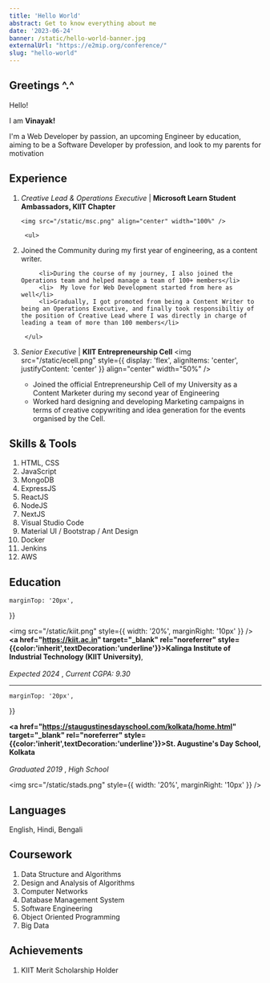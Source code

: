 ```yaml
---
title: 'Hello World'
abstract: Get to know everything about me
date: '2023-06-24'
banner: /static/hello-world-banner.jpg
externalUrl: "https://e2mip.org/conference/"
slug: "hello-world"
---
```


## Greetings ^.^

Hello!

I am **Vinayak!**

I'm a Web Developer by passion, an upcoming Engineer by education, aiming to be a Software Developer by profession, and look to my parents for motivation

## Experience

1.  _Creative Lead & Operations Executive_ | **Microsoft Learn Student Ambassadors, KIIT Chapter**

        <img src="/static/msc.png" align="center" width="100%" />

         <ul>

    <li>
      Joined the Community during my first year of engineering, as a content writer.
    </li>

             <li>During the course of my journey, I also joined the Operations team and helped manage a team of 100+ members</li>
             <li>  My love for Web Development started from here as well</li>
             <li>Gradually, I got promoted from being a Content Writer to being an Operations Executive, and finally took responsibiltiy of the position of Creative Lead where I was directly in charge of leading a team of more than 100 members</li>

         </ul>

2.  _Senior Executive_ | **KIIT Entrepreneurship Cell**
    <img
      src="/static/ecell.png"
      style={{ display: 'flex', alignItems: 'center', justifyContent: 'center' }}
      align="center"
      width="50%"
    />
    <ul>
      <li>
        Joined the official Entrepreneurship Cell of my University as a Content Marketer
        during my second year of Engineering
      </li>
      <li>
        Worked hard designing and developing Marketing campaigns in terms of creative
        copywriting and idea generation for the events organised by the Cell.
      </li>
    </ul>

## Skills & Tools

1. HTML, CSS
2. JavaScript
3. MongoDB
4. ExpressJS
5. ReactJS
6. NodeJS
7. NextJS
8. Visual Studio Code
9. Material UI / Bootstrap / Ant Design
10. Docker
11. Jenkins
12. AWS

## Education

<div>

<div
  style={{
    display: 'flex',
    alignItems: 'center',

    marginTop: '20px',

}}

>

  <img src="/static/kiit.png" style={{ width: '20%', marginRight: '10px' }} />
  **<a href="https://kiit.ac.in" target="_blank" rel="noreferrer" style={{color:'inherit',textDecoration:'underline'}}>Kalinga Institute of Industrial Technology (KIIT University)</a>**, <br></br>*Expected 2024* , *Current CGPA: 9.30*
  
</div>

<hr style={{ color: 'gray', margin: '30px' }}></hr>

<div
  style={{
    display: 'flex',
    alignItems: 'center',

    marginTop: '20px',

}}

>

**<a href="https://staugustinesdayschool.com/kolkata/home.html" target="\_blank" rel="noreferrer" style={{color:'inherit',textDecoration:'underline'}}>St. Augustine's Day School, Kolkata</a>** <br></br>_Graduated 2019_ , _High School_

<img src="/static/stads.png" style={{ width: '20%', marginRight: '10px' }} />

</div>

</div>

## Languages

English, Hindi, Bengali

## Coursework

1. Data Structure and Algorithms
2. Design and Analysis of Algorithms
3. Computer Networks
4. Database Management System
5. Software Engineering
6. Object Oriented Programming
7. Big Data

## Achievements

1. KIIT Merit Scholarship Holder
